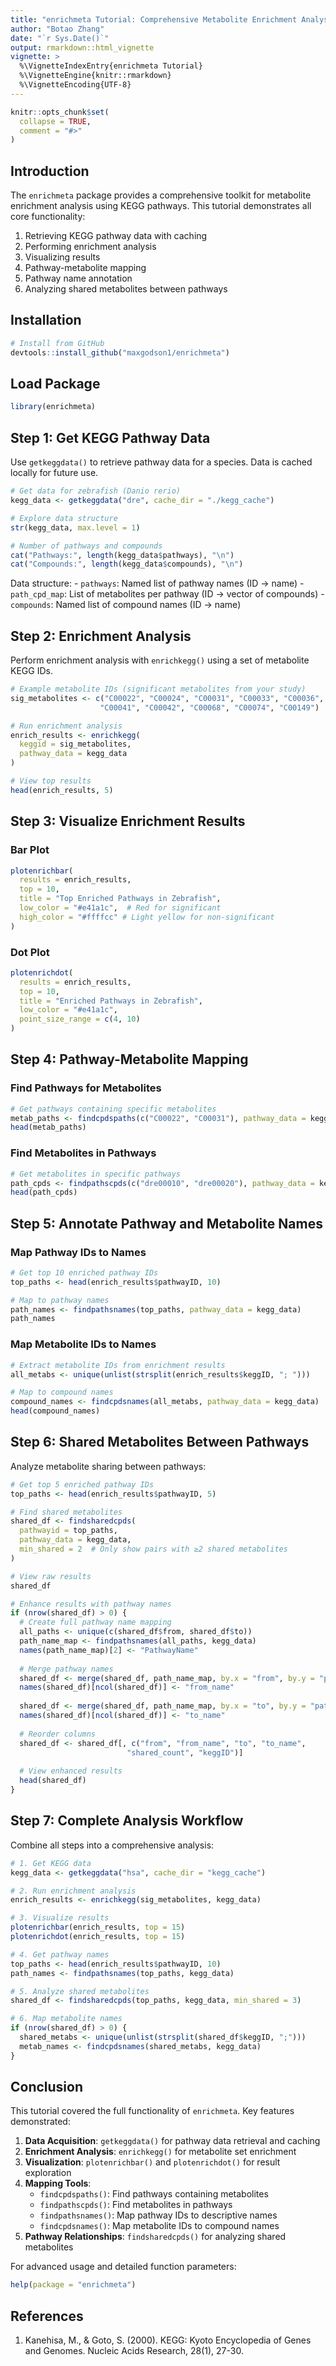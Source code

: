 ---
title: "enrichmeta Tutorial: Comprehensive Metabolite Enrichment Analysis with KEGG Pathways"
author: "Botao Zhang"
date: "`r Sys.Date()`"
output: rmarkdown::html_vignette
vignette: >
  %\VignetteIndexEntry{enrichmeta Tutorial}
  %\VignetteEngine{knitr::rmarkdown}
  %\VignetteEncoding{UTF-8}
---

```{r setup, include = FALSE}
knitr::opts_chunk$set(
  collapse = TRUE,
  comment = "#>"
)
```

## Introduction

The `enrichmeta` package provides a comprehensive toolkit for metabolite enrichment analysis using KEGG pathways. This tutorial demonstrates all core functionality:

1. Retrieving KEGG pathway data with caching
2. Performing enrichment analysis
3. Visualizing results
4. Pathway-metabolite mapping
5. Pathway name annotation
6. Analyzing shared metabolites between pathways

## Installation

```{r install, eval = FALSE}
# Install from GitHub
devtools::install_github("maxgodson1/enrichmeta")
```

## Load Package

```{r library}
library(enrichmeta)
```

## Step 1: Get KEGG Pathway Data

Use `getkeggdata()` to retrieve pathway data for a species. Data is cached locally for future use.

```{r get_data}
# Get data for zebrafish (Danio rerio)
kegg_data <- getkeggdata("dre", cache_dir = "./kegg_cache")

# Explore data structure
str(kegg_data, max.level = 1)

# Number of pathways and compounds
cat("Pathways:", length(kegg_data$pathways), "\n")
cat("Compounds:", length(kegg_data$compounds), "\n")
```

Data structure:
- `pathways`: Named list of pathway names (ID -> name)
- `path_cpd_map`: List of metabolites per pathway (ID -> vector of compounds)
- `compounds`: Named list of compound names (ID -> name)

## Step 2: Enrichment Analysis

Perform enrichment analysis with `enrichkegg()` using a set of metabolite KEGG IDs.

```{r enrichment}
# Example metabolite IDs (significant metabolites from your study)
sig_metabolites <- c("C00022", "C00024", "C00031", "C00033", "C00036",
                    "C00041", "C00042", "C00068", "C00074", "C00149")

# Run enrichment analysis
enrich_results <- enrichkegg(
  keggid = sig_metabolites,
  pathway_data = kegg_data
)

# View top results
head(enrich_results, 5)
```

## Step 3: Visualize Enrichment Results

### Bar Plot

```{r bar_plot, fig.width=8, fig.height=6}
plotenrichbar(
  results = enrich_results,
  top = 10,
  title = "Top Enriched Pathways in Zebrafish",
  low_color = "#e41a1c",  # Red for significant
  high_color = "#ffffcc" # Light yellow for non-significant
)
```

### Dot Plot

```{r dot_plot, fig.width=8, fig.height=6}
plotenrichdot(
  results = enrich_results,
  top = 10,
  title = "Enriched Pathways in Zebrafish",
  low_color = "#e41a1c",
  point_size_range = c(4, 10)
)
```

## Step 4: Pathway-Metabolite Mapping

### Find Pathways for Metabolites

```{r find_paths}
# Get pathways containing specific metabolites
metab_paths <- findcpdspaths(c("C00022", "C00031"), pathway_data = kegg_data)
head(metab_paths)
```

### Find Metabolites in Pathways

```{r find_cpds}
# Get metabolites in specific pathways
path_cpds <- findpathscpds(c("dre00010", "dre00020"), pathway_data = kegg_data)
head(path_cpds)
```

## Step 5: Annotate Pathway and Metabolite Names

### Map Pathway IDs to Names

```{r pathway_names}
# Get top 10 enriched pathway IDs
top_paths <- head(enrich_results$pathwayID, 10)

# Map to pathway names
path_names <- findpathsnames(top_paths, pathway_data = kegg_data)
path_names
```

### Map Metabolite IDs to Names

```{r compound_names}
# Extract metabolite IDs from enrichment results
all_metabs <- unique(unlist(strsplit(enrich_results$keggID, "; ")))

# Map to compound names
compound_names <- findcpdsnames(all_metabs, pathway_data = kegg_data)
head(compound_names)
```

## Step 6: Shared Metabolites Between Pathways

Analyze metabolite sharing between pathways:

```{r shared_cpds}
# Get top 5 enriched pathway IDs
top_paths <- head(enrich_results$pathwayID, 5)

# Find shared metabolites
shared_df <- findsharedcpds(
  pathwayid = top_paths,
  pathway_data = kegg_data,
  min_shared = 2  # Only show pairs with ≥2 shared metabolites
)

# View raw results
shared_df

# Enhance results with pathway names
if (nrow(shared_df) > 0) {
  # Create full pathway name mapping
  all_paths <- unique(c(shared_df$from, shared_df$to))
  path_name_map <- findpathsnames(all_paths, kegg_data)
  names(path_name_map)[2] <- "PathwayName"
  
  # Merge pathway names
  shared_df <- merge(shared_df, path_name_map, by.x = "from", by.y = "pathwayID")
  names(shared_df)[ncol(shared_df)] <- "from_name"
  
  shared_df <- merge(shared_df, path_name_map, by.x = "to", by.y = "pathwayID")
  names(shared_df)[ncol(shared_df)] <- "to_name"
  
  # Reorder columns
  shared_df <- shared_df[, c("from", "from_name", "to", "to_name",
                          "shared_count", "keggID")]
  
  # View enhanced results
  head(shared_df)
}
```

## Step 7: Complete Analysis Workflow

Combine all steps into a comprehensive analysis:

```{r workflow, eval = FALSE}
# 1. Get KEGG data
kegg_data <- getkeggdata("hsa", cache_dir = "kegg_cache")

# 2. Run enrichment analysis
enrich_results <- enrichkegg(sig_metabolites, kegg_data)

# 3. Visualize results
plotenrichbar(enrich_results, top = 15)
plotenrichdot(enrich_results, top = 15)

# 4. Get pathway names
top_paths <- head(enrich_results$pathwayID, 10)
path_names <- findpathsnames(top_paths, kegg_data)

# 5. Analyze shared metabolites
shared_df <- findsharedcpds(top_paths, kegg_data, min_shared = 3)

# 6. Map metabolite names
if (nrow(shared_df) > 0) {
  shared_metabs <- unique(unlist(strsplit(shared_df$keggID, ";")))
  metab_names <- findcpdsnames(shared_metabs, kegg_data)
}
```

## Conclusion

This tutorial covered the full functionality of `enrichmeta`. Key features demonstrated:

1. **Data Acquisition**: `getkeggdata()` for pathway data retrieval and caching
2. **Enrichment Analysis**: `enrichkegg()` for metabolite set enrichment
3. **Visualization**: `plotenrichbar()` and `plotenrichdot()` for result exploration
4. **Mapping Tools**:
   - `findcpdspaths()`: Find pathways containing metabolites
   - `findpathscpds()`: Find metabolites in pathways
   - `findpathsnames()`: Map pathway IDs to descriptive names
   - `findcpdsnames()`: Map metabolite IDs to compound names
5. **Pathway Relationships**: `findsharedcpds()` for analyzing shared metabolites

For advanced usage and detailed function parameters:
```{r help, eval=FALSE}
help(package = "enrichmeta")
```

## References

1. Kanehisa, M., & Goto, S. (2000). KEGG: Kyoto Encyclopedia of Genes and Genomes. Nucleic Acids Research, 28(1), 27-30.
